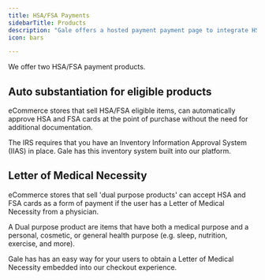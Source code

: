 ```yaml
---
title: HSA/FSA Payments 
sidebarTitle: Products
description: "Gale offers a hosted payment payment page to integrate HSA and FSA payments into your checkout."
icon: bars

---
```




We offer two HSA/FSA payment products.

## Auto substantiation for eligible products

eCommerce stores that sell HSA/FSA eligible items, can automatically approve HSA and FSA cards at the point of purchase without the need for additional documentation.

The IRS requires that you have an Inventory Information Approval System (IIAS) in place. Gale has this inventory system built into our platform.

## Letter of Medical Necessity

eCommerce stores that sell 'dual purpose products' can accept HSA and FSA cards as a form of payment if the user has a Letter of Medical Necessity from a physician.

A Dual purpose product are items that have both a medical purpose and a personal, cosmetic, or general health purpose (e.g. sleep, nutrition, exercise, and more).

Gale has has an easy way for your users to obtain a Letter of Medical Necessity embedded into our checkout experience.


